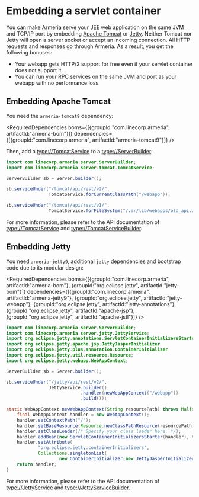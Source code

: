 
# Embedding a servlet container

You can make Armeria serve your JEE web application on the same JVM and TCP/IP port by embedding
[Apache Tomcat](https://tomcat.apache.org/) or [Jetty](https://www.eclipse.org/jetty/).
Neither Tomcat nor Jetty will open a server socket or accept an incoming connection.
All HTTP requests and responses go through Armeria. As a result, you get the following bonuses:
- Your webapp gets HTTP/2 support for free even if your servlet container does not support it.
- You can run your RPC services on the same JVM and port as your webapp with no performance loss.

## Embedding Apache Tomcat

You need the `armeria-tomcat9` dependency:

<RequiredDependencies
  boms={[{groupId:"com.linecorp.armeria", artifactId:"armeria-bom"}]}
  dependencies={[{groupId:"com.linecorp.armeria", artifactId:"armeria-tomcat9"}]} />

Then, add a <type://TomcatService> to a <type://ServerBuilder>:

```java
import com.linecorp.armeria.server.ServerBuilder;
import com.linecorp.armeria.server.tomcat.TomcatService;

ServerBuilder sb = Server.builder();

sb.serviceUnder("/tomcat/api/rest/v2/",
                TomcatService.forCurrentClassPath("/webapp"));

sb.serviceUnder("/tomcat/api/rest/v1/",
                TomcatService.forFileSystem("/var/lib/webapps/old_api.war"));
```

For more information, please refer to the API documentation of <type://TomcatService> and
<type://TomcatServiceBuilder>.

## Embedding Jetty

You need `armeria-jetty9`, additional `jetty` dependencies and bootstrap code due to its modular design:

<RequiredDependencies
  boms={[{groupId:"com.linecorp.armeria", artifactId:"armeria-bom"},
         {groupId:"org.eclipse.jetty", artifactId:"jetty-bom"}]}
  dependencies={[{groupId:"com.linecorp.armeria", artifactId:"armeria-jetty9"},
                 {groupId:"org.eclipse.jetty", artifactId:"jetty-webapp"},
                 {groupId:"org.eclipse.jetty", artifactId:"jetty-annotations"},
                 {groupId:"org.eclipse.jetty", artifactId:"apache-jsp"},
                 {groupId:"org.eclipse.jetty", artifactId:"apache-jstl"}]} />

```java
import com.linecorp.armeria.server.ServerBuilder;
import com.linecorp.armeria.server.jetty.JettyService;
import org.eclipse.jetty.annotations.ServletContainerInitializersStarter;
import org.eclipse.jetty.apache.jsp.JettyJasperInitializer
import org.eclipse.jetty.plus.annotation.ContainerInitializer
import org.eclipse.jetty.util.resource.Resource;
import org.eclipse.jetty.webapp.WebAppContext;

ServerBuilder sb = Server.builder();

sb.serviceUnder("/jetty/api/rest/v2/",
                JettyService.builder()
                            .handler(newWebAppContext("/webapp"))
                            .build());

static WebAppContext newWebAppContext(String resourcePath) throws MalformedURLException {
    final WebAppContext handler = new WebAppContext();
    handler.setContextPath("/");
    handler.setBaseResource(Resource.newClassPathResource(resourcePath));
    handler.setClassLoader(/* Specify your class loader here. */);
    handler.addBean(new ServletContainerInitializersStarter(handler), true);
    handler.setAttribute(
            "org.eclipse.jetty.containerInitializers",
            Collections.singletonList(
                    new ContainerInitializer(new JettyJasperInitializer(), null)));
    return handler;
}
```

For more information, please refer to the API documentation of <type://JettyService> and
<type://JettyServiceBuilder>.
